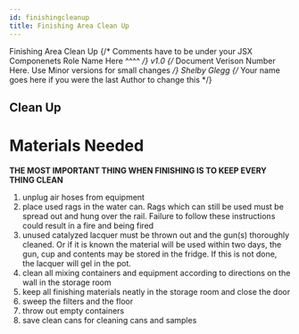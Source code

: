 ---
id: finishingcleanup
title: Finishing Area Clean Up
---

<span class="badge badge--primary">Finishing Area Clean Up</span>
{/* Comments have to be under your JSX Componenets
    Role Name Here ^^^^ */}
<span class="badge badge--secondary">v1.0</span>
{/* Document Verison Number Here. Use Minor versions for small changes */}
<span class="badge badge--success">Shelby Glegg</span>
{/* Your name goes here if you were the last Author to change this */}

## Clean Up

# Materials Needed
**THE MOST IMPORTANT THING WHEN FINISHING IS TO KEEP EVERY THING CLEAN**
 
1. unplug air hoses from equipment 
2. place used rags in the water can.  Rags which can still be used must be spread out and hung over the rail.  Failure to follow these instructions could result in a fire and being fired  
3. unused catalyzed lacquer must be thrown out and the gun(s) thoroughly cleaned.  Or if it is known the material will be used within two days, the gun, cup and contents may be stored in the fridge.  If this is not done, the lacquer will gel in the pot. 
4. clean all mixing containers and equipment according to directions on the wall in the storage room 
5. keep all finishing materials neatly in the storage room and close the door 
6. sweep the filters and the floor 
7. throw out empty containers 
8. save clean cans for cleaning cans and samples  
